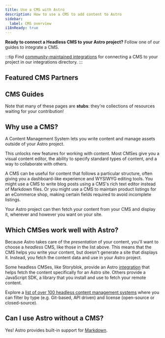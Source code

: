 ```yaml
---
title: Use a CMS with Astro
description: How to use a CMS to add content to Astro
sidebar:
  label: CMS overview
i18nReady: true
---
```


**Ready to connect a Headless CMS to your Astro project?** Follow one of our guides to integrate a CMS.

:::tip
Find [community-maintained integrations](https://astro.build/integrations/?search=cms) for connecting a CMS to your project in our integrations directory. 
:::

## Featured CMS Partners

<FeaturedCMSGuidesNav />

## CMS Guides

Note that many of these pages are **stubs**: they're collections of resources waiting for your contribution!

<CMSGuidesNav />

## Why use a CMS?

A Content Management System lets you write content and manage assets outside of your Astro project.

This unlocks new features for working with content. Most CMSes give you a visual content editor, the ability to specify standard types of content, and a way to collaborate with others. 

A CMS can be useful for content that follows a particular structure, often giving you a dashboard-like experience and WYSIWYG editing tools. You might use a CMS to write blog posts using a CMS's rich text editor instead of Markdown files. Or you might use a CMS to maintain product listings for an eCommerce shop, making certain fields required to avoid incomplete listings. 

Your Astro project can then fetch your content from your CMS and display it, wherever and however you want on your site.


## Which CMSes work well with Astro?

Because Astro takes care of the _presentation_ of your content, you'll want to choose a _headless_ CMS, like those in the list above. This means that the CMS helps you write your content, but doesn't generate a site that displays it. Instead, you fetch the content data and use in your Astro project. 

Some headless CMSes, like Storyblok, provide an Astro [integration](/en/guides/integrations-guide/) that helps fetch the content specifically for an Astro site. Others provide a JavaScript SDK, a library that you install and use to fetch your remote content.

<ReadMore> Explore a [list of over 100 headless content management systems](https://jamstack.org/headless-cms/) <Badge text="External" /> where you can filter by type (e.g. Git-based, API driven) and license (open-source or closed-source).</ReadMore>

## Can I use Astro without a CMS?

Yes! Astro provides built-in support for [Markdown](/en/guides/markdown-content/).
